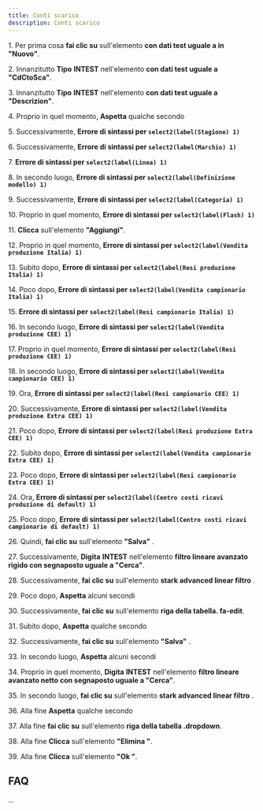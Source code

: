 ```yaml
---
title: Conti scarico
description: Conti scarico
---
```

1\. Per prima cosa **fai clic su** sull'elemento **con dati test uguale a in "Nuovo"**.  
  
2\. Innanzitutto **Tipo** **INTEST** nell'elemento **con dati test uguale a "CdCtoSca"**.  
  
3\. Innanzitutto **Tipo** **INTEST** nell'elemento **con dati test uguale a "Descrizion"**.  
  
4\. Proprio in quel momento, **Aspetta** qualche secondo  
  
5\. Successivamente, **Errore di sintassi per `select2(label(Stagione) 1)`**  
  
6\. Successivamente, **Errore di sintassi per `select2(label(Marchio) 1)`**  
  
7\. **Errore di sintassi per `select2(label(Linea) 1)`**  
  
8\. In secondo luogo, **Errore di sintassi per `select2(label(Definizione modello) 1)`**  
  
9\. Successivamente, **Errore di sintassi per `select2(label(Categoria) 1)`**  
  
10\. Proprio in quel momento, **Errore di sintassi per `select2(label(Flash) 1)`**  
  
11\. **Clicca** sull'elemento **"Aggiungi"**.  
  
12\. Proprio in quel momento, **Errore di sintassi per `select2(label(Vendita produzione Italia) 1)`**  
  
13\. Subito dopo, **Errore di sintassi per `select2(label(Resi produzione Italia) 1)`**  
  
14\. Poco dopo, **Errore di sintassi per `select2(label(Vendita campionario Italia) 1)`**  
  
15\. **Errore di sintassi per `select2(label(Resi campionario Italia) 1)`**  
  
16\. In secondo luogo, **Errore di sintassi per `select2(label(Vendita produzione CEE) 1)`**  
  
17\. Proprio in quel momento, **Errore di sintassi per `select2(label(Resi produzione CEE) 1)`**  
  
18\. In secondo luogo, **Errore di sintassi per `select2(label(Vendita campionario CEE) 1)`**  
  
19\. Ora, **Errore di sintassi per `select2(label(Resi campionario CEE) 1)`**  
  
20\. Successivamente, **Errore di sintassi per `select2(label(Vendita produzione Extra CEE) 1)`**  
  
21\. Poco dopo, **Errore di sintassi per `select2(label(Resi produzione Extra CEE) 1)`**  
  
22\. Subito dopo, **Errore di sintassi per `select2(label(Vendita campionario Extra CEE) 1)`**  
  
23\. Poco dopo, **Errore di sintassi per `select2(label(Resi campionario Extra CEE) 1)`**  
  
24\. Ora, **Errore di sintassi per `select2(label(Centro costi ricavi produzione di default) 1)`**  
  
25\. Poco dopo, **Errore di sintassi per `select2(label(Centro costi ricavi campionario di default) 1)`**  
  
26\. Quindi, **fai clic su** sull'elemento **"Salva"** .  
  
27\. Successivamente, **Digita** **INTEST** nell'elemento **filtro lineare avanzato rigido con segnaposto uguale a "Cerca"**.  
  
28\. Successivamente, **fai clic su** sull'elemento **stark advanced linear filtro** .  
  
29\. Poco dopo, **Aspetta** alcuni secondi  
  
30\. Successivamente, **fai clic su** sull'elemento **riga della tabella. fa-edit**.  
  
31\. Subito dopo, **Aspetta** qualche secondo  
  
32\. Successivamente, **fai clic su** sull'elemento **"Salva"** .  
  
33\. In secondo luogo, **Aspetta** alcuni secondi  
  
34\. Proprio in quel momento, **Digita** **INTEST** nell'elemento **filtro lineare avanzato netto con segnaposto uguale a "Cerca"**.  
  
35\. In secondo luogo, **fai clic su** sull'elemento **stark advanced linear filtro** .  
  
36\. Alla fine **Aspetta** qualche secondo  
  
37\. Alla fine **fai clic su** sull'elemento **riga della tabella .dropdown**.  
  
38\. Alla fine **Clicca** sull'elemento **"Elimina "**.  
  
39\. Alla fine **Clicca** sull'elemento **"Ok "**.  

FAQ
---

...